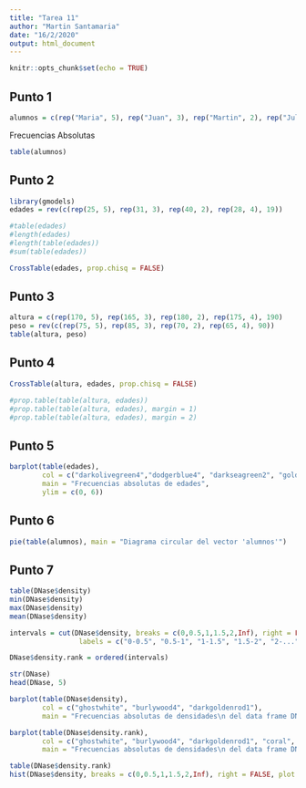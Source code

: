 ```yaml
---
title: "Tarea 11"
author: "Martin Santamaria"
date: "16/2/2020"
output: html_document
---
```


```r
knitr::opts_chunk$set(echo = TRUE)
```

## Punto 1

```r
alumnos = c(rep("Maria", 5), rep("Juan", 3), rep("Martin", 2), rep("Julia", 4), "Roberto")
```

Frecuencias Absolutas

```r
table(alumnos)
```

## Punto 2

```r
library(gmodels)
edades = rev(c(rep(25, 5), rep(31, 3), rep(40, 2), rep(28, 4), 19))

#table(edades)
#length(edades)
#length(table(edades))
#sum(table(edades))

CrossTable(edades, prop.chisq = FALSE)
```

## Punto 3

```r
altura = c(rep(170, 5), rep(165, 3), rep(180, 2), rep(175, 4), 190)
peso = rev(c(rep(75, 5), rep(85, 3), rep(70, 2), rep(65, 4), 90))
table(altura, peso)
```

## Punto 4

```r
CrossTable(altura, edades, prop.chisq = FALSE)

#prop.table(table(altura, edades))
#prop.table(table(altura, edades), margin = 1)
#prop.table(table(altura, edades), margin = 2)
```

## Punto 5

```r
barplot(table(edades), 
        col = c("darkolivegreen4","dodgerblue4", "darkseagreen2", "goldenrod2", "tomato1"),
        main = "Frecuencias absolutas de edades", 
        ylim = c(0, 6))
```

## Punto 6

```r
pie(table(alumnos), main = "Diagrama circular del vector 'alumnos'")
```

## Punto 7

```r
table(DNase$density)
min(DNase$density)
max(DNase$density)
mean(DNase$density)

intervals = cut(DNase$density, breaks = c(0,0.5,1,1.5,2,Inf), right = FALSE, 
                 labels = c("0-0.5", "0.5-1", "1-1.5", "1.5-2", "2-..."))

DNase$density.rank = ordered(intervals)

str(DNase)
head(DNase, 5)

barplot(table(DNase$density),
        col = c("ghostwhite", "burlywood4", "darkgoldenrod1"),
        main = "Frecuencias absolutas de densidades\n del data frame DNase")

barplot(table(DNase$density.rank),
        col = c("ghostwhite", "burlywood4", "darkgoldenrod1", "coral", "chartreuse"),
        main = "Frecuencias absolutas de densidades\n del data frame DNase")

table(DNase$density.rank)
hist(DNase$density, breaks = c(0,0.5,1,1.5,2,Inf), right = FALSE, plot = FALSE)
```
